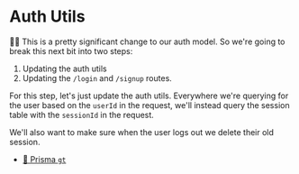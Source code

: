 # Auth Utils

👨‍💼 This is a pretty significant change to our auth model. So we're going to
break this next bit into two steps:

1. Updating the auth utils
2. Updating the `/login` and `/signup` routes.

For this step, let's just update the auth utils. Everywhere we're querying for
the user based on the `userId` in the request, we'll instead query the session
table with the `sessionId` in the request.

We'll also want to make sure when the user logs out we delete their old session.

- [📜 Prisma `gt`](https://www.prisma.io/docs/reference/api-reference/prisma-client-reference#gt)
